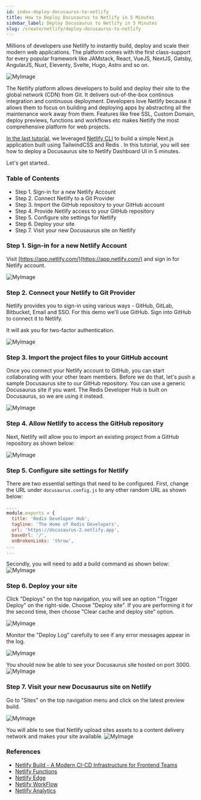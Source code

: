 ```yaml
---
id: index-deploy-docusaurus-to-netlify
title: How to Deploy Docusaurus to Netlify in 5 Minutes
sidebar_label: Deploy Docusaurus to Netlify in 5 Minutes
slug: /create/netlify/deploy-docusaurus-to-netlify
---
```




Millions of developers use Netlify to instantly build, deploy and scale their modern web applications. The platform comes with the first class-support for every popular framework like JAMstack, React, VueJS, NextJS, Gatsby, AngularJS, Nuxt, Eleventy, Svelte, Hugo, Astro and so on.


![MyImage](images/preview.png)


The Netlify platform allows developers to build and deploy their site to the global network (CDN) from Git. It delivers out-of-the-box continous integration and continuous deployment. Developers love Netlify because it allows them to focus on building and deploying apps by abstracting all the maintenance work away from them. Features like free SSL, Custom Domain, deploy previews, functions and workflows etc makes Netlify the most comprehensive platform for web projects.

<div class="row">
 <div class="col">
     <RedisCard
        title="How to get started with Netlify"
        description="Learn how to deploy and host a Next.js app using Netlify "
        page="/create/netlify/getting-started-with-netlify"
        />
 </div>
</div>


[In the last tutorial](/create/netlify/getting-started-with-netlify), we leveraged [Netlify CLI](https://docs.netlify.com/cli/get-started/) to build a simple Next.js application built using TailwindCSS and Redis .
In this tutorial, you will see how to deploy a Docusaurus site to Netlify Dashboard UI in 5 minutes.
 
Let's get started..

### Table of Contents

- Step 1. Sign-in for a new Netlify Account
- Step 2. Connect Netlify to a Git Provider
- Step 3. Import the GitHub repository to your GitHub account
- Step 4. Provide Netlify access to your GitHub repository
- Step 5. Configure site settings for Netlify
- Step 6. Deploy your site
- Step 7. Visit your new Docusaurus site on Netlify


### Step 1. Sign-in for a new Netlify Account

Visit [https://app.netlify.com/](https://app.netlify.com/) and sign in for Netlify account.

![MyImage](images/netlify-signin.png)

### Step 2. Connect your Netlify to Git Provider

Netlify provides you to sign-in using various ways - GitHub, GitLab, Bitbucket, Email and SSO.
For this demo we'll use GitHub. Sign into GitHub to connect it to Netlify.

It will ask you for two-factor authentication.

![MyImage](images/netlify_git.png)


### Step 3. Import the project files to your GitHub account

Once you connect your Netlify account to GitHub, you can start collaborating with your other team members.
Before we do that, let's push a sample Docusaurus site to our GitHub repository. You can use a generic Docusaurus site if you want. The Redis Developer Hub is built on Docusaurus, so we are using it instead.

![MyImage](images/netlify-importexisting.png)

### Step 4. Allow Netlify to access the GitHub repository

Next, Netlify will allow you to import an existing project from a GitHub repository as shown below:

![MyImage](images/netlify-importcode.png)


### Step 5. Configure site settings for Netlify 

There are two essential settings that need to be configured.
First, change the URL under `docusaurus.config.js` to any other random URL as shown below:

```javascript title="docusaurus.config.js"
....
module.exports = {
  title: 'Redis Developer Hub',
  tagline: 'The Home of Redis Developers',
  url: 'https://docusaurus-2.netlify.app',
  baseUrl: '/',
  onBrokenLinks: 'throw',
...
...
```

Secondly, you will need to add a build command as shown below:
![MyImage](images/netlify_buildenviron.png)


### Step 6. Deploy your site

Click "Deploys" on the top navigation, you will see an option "Trigger Deploy" on the right-side.
Choose "Deploy site". If you are performing it for the second time, then choose "Clear cache and deploy site" option.

![MyImage](images/netlify_sitedeploy-inprogress.png)


Monitor the "Deploy Log" carefully to see if any error messages appear in the log.

![MyImage](images/netlify-deploylog.png)

You should now be able to see your Docusaurus site hosted on port 3000.
![MyImage](images/netlify-success.png)

### Step 7. Visit your new Docusaurus site on Netlify

Go to "Sites" on the top navigation menu and click on the latest preview build.

![MyImage](images/netlify_clickpreview.png)

You will able to see that Netlify upload sites assets to a content delivery network and makes your site available.
![MyImage](images/netlify_devhub.png)


### References

- [Netlify Build - A Modern CI-CD Infrastructure for Frontend Teams](https://www.netlify.com/products/build/)
- [Netlify Functions](https://www.netlify.com/products/functions/)
- [Netlify Edge](https://www.netlify.com/products/edge/)
- [Netlify WorkFlow](https://www.netlify.com/products/workflow/)
- [Netlify Analytics](https://www.netlify.com/products/analytics/)
